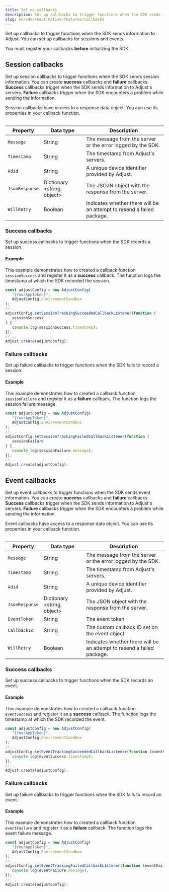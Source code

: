 ```yaml
---
title: Set up callbacks
description: Set up callbacks to trigger functions when the SDK sends information to Adjust.
slug: en/sdk/react-native/features/callbacks
---
```



Set up callbacks to trigger functions when the SDK sends information to Adjust. You can set up callbacks for sessions and events.

<Callout type="important">

You must register your callbacks **before** initializing the SDK.

</Callout>

## Session callbacks

Set up session callbacks to trigger functions when the SDK sends session information. You can create **success** callbacks and **failure** callbacks. **Success** callbacks trigger when the SDK sends information to Adjust's servers. **Failure** callbacks trigger when the SDK encounters a problem while sending the information.

Session callbacks have access to a response data object. You can use its properties in your callback function.

<Table>

| Property       | Data type                     | Description                                                            |
| -------------- | ----------------------------- | ---------------------------------------------------------------------- |
| `Message`      | String                        | The message from the server or the error logged by the SDK.            |
| `Timestamp`    | String                        | The timestamp from Adjust's servers.                                   |
| `Adid`         | String                        | A unique device identifier provided by Adjust.                         |
| `JsonResponse` | Dictionary \<string, object\> | The JSOaN object with the response from the server.                     |
| `WillRetry`    | Boolean                       | Indicates whether there will be an attempt to resend a failed package. |

</Table>

### Success callbacks

Set up success callbacks to trigger functions when the SDK records a session.

<SetSessionTrackingSucceededCallbackListener />

#### Example

This example demonstrates how to created a callback function `sessionSuccess` and register it as a **success** callback. The function logs the timestamp at which the SDK recorded the session.

```jsx {6-10}
const adjustConfig = new AdjustConfig(
   "{YourAppToken}",
   AdjustConfig.EnvironmentSandbox
);
//...
adjustConfig.setSessionTrackingSucceededCallbackListener(function (
   sessionSuccess
) {
   console.log(sessionSuccess.timestamp);
});
//...
Adjust.create(adjustConfig);
```

### Failure callbacks

Set up failure callbacks to trigger functions when the SDK fails to record a session.

<SetSessionTrackingFailedCallbackListener />

#### Example

This example demonstrates how to created a callback function `sessionFailure` and register it as a **failure** callback. The function logs the session failure message.

```jsx {6-10}
const adjustConfig = new AdjustConfig(
   "{YourAppToken}",
   AdjustConfig.EnvironmentSandbox
);
//...
adjustConfig.setSessionTrackingFailedCallbackListener(function (
   sessionFailure
) {
   console.log(sessionFailure.message);
});
//...
Adjust.create(adjustConfig);
```

## Event callbacks

Set up event callbacks to trigger functions when the SDK sends event information. You can create **success** callbacks and **failure** callbacks. **Success** callbacks trigger when the SDK sends information to Adjust's servers. **Failure** callbacks trigger when the SDK encounters a problem while sending the information.

Event callbacks have access to a response data object. You can use its properties in your callback function.

<Table>

| Property       | Data type                     | Description                                                            |
| -------------- | ----------------------------- | ---------------------------------------------------------------------- |
| `Message`      | String                        | The message from the server or the error logged by the SDK.            |
| `Timestamp`    | String                        | The timestamp from Adjust's servers.                                   |
| `Adid`         | String                        | A unique device identifier provided by Adjust.                         |
| `JsonResponse` | Dictionary \<string, object\> | The JSON object with the response from the server.                     |
| `EventToken`   | String                        | The event token                                                        |
| `CallbackId`   | String                        | The custom callback ID set on the event object                         |
| `WillRetry`    | Boolean                       | Indicates whether there will be an attempt to resend a failed package. |

</Table>

### Success callbacks

Set up success callbacks to trigger functions when the SDK records an event.

<SetEventTrackingSucceededCallbackListener />

#### Example

This example demonstrates how to created a callback function `eventSuccess` and register it as a **success** callback. The function logs the timestamp at which the SDK recorded the event.

```jsx {6-8}
const adjustConfig = new AdjustConfig(
   "{YourAppToken}",
   AdjustConfig.EnvironmentSandbox
);
//...
adjustConfig.setEventTrackingSucceededCallbackListener(function (eventSuccess) {
   console.log(eventSuccess.timestamp);
});
//...
Adjust.create(adjustConfig);
```

### Failure callbacks

Set up failure callbacks to trigger functions when the SDK fails to record an event.

<SetEventTrackingFailedCallbackListener />

#### Example

This example demonstrates how to created a callback function `eventFailure` and register it as a **failure** callback. The function logs the event failure message.

```jsx {6-8}
const adjustConfig = new AdjustConfig(
   "{YourAppToken}",
   AdjustConfig.EnvironmentSandbox
);
//...
adjustConfig.setEventTrackingFailedCallbackListener(function (eventFailure) {
   console.log(eventFailure.message);
});
//...
Adjust.create(adjustConfig);
```
